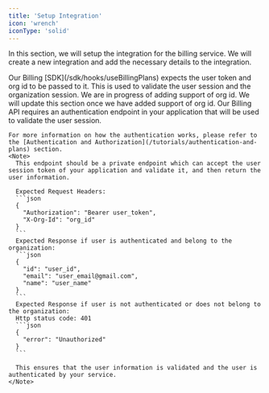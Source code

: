 ```yaml
---
title: 'Setup Integration'
icon: 'wrench'
iconType: 'solid'
---
```


In this section, we will setup the integration for the billing service. We will create a new integration and add the necessary details to the integration.

<Steps>
    <Step title="Initiate the UI to access the user token and org id">
        Our Billing [SDK](/sdk/hooks/useBillingPlans) expects the user token and org id to be passed to it. This is used to validate the user session and the organization session.
        <Note>
            We are in progress of adding support of org id. We will update this section once we have added support of org id.
        </Note>
    </Step>
  <Step title="Setup an authentication endpoint in your application">
    Our Billing API requires an authentication endpoint in your application that will be used to validate the user session.

    For more information on how the authentication works, please refer to the [Authentication and Authorization](/tutorials/authentication-and-plans) section.
    <Note>
      This endpoint should be a private endpoint which can accept the user session token of your application and validate it, and then return the user information.

      Expected Request Headers:
      ```json
      {
        "Authorization": "Bearer user_token",
        "X-Org-Id": "org_id"
      }
      ```
      Expected Response if user is authenticated and belong to the organization:
      ```json
      {
        "id": "user_id",
        "email": "user_email@gmail.com",
        "name": "user_name"
      }
      ```
      Expected Response if user is not authenticated or does not belong to the organization:
      Http status code: 401
      ```json
      {
        "error": "Unauthorized"
      }
      ```

      This ensures that the user information is validated and the user is authenticated by your service.
    </Note>
  </Step>
  
</Steps>
